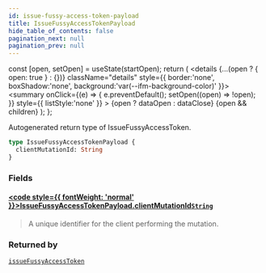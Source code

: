 ```yaml
---
id: issue-fussy-access-token-payload
title: IssueFussyAccessTokenPayload
hide_table_of_contents: false
pagination_next: null
pagination_prev: null
---
```







  const [open, setOpen] = useState(startOpen);
  return (
    <details {...(open ? { open: true } : {})} className="details" style={{ border:'none', boxShadow:'none', background:'var(--ifm-background-color)' }}>
      <summary
        onClick={(e) => {
          e.preventDefault();
          setOpen((open) => !open);
        }}
        style={{ listStyle:'none' }}
      >
      {open ? dataOpen : dataClose}
      </summary>
      {open && children}
    </details>
  );
};




Autogenerated return type of IssueFussyAccessToken.


```graphql
type IssueFussyAccessTokenPayload {
  clientMutationId: String
}
```


### Fields

#### [<code style={{ fontWeight: 'normal' }}>IssueFussyAccessTokenPayload.<b>clientMutationId</b></code>](#)<Bullet />[`String`](/scalars/string) <Badge class="secondary" text="scalar"/>
> A unique identifier for the client performing the mutation.
> 



### Returned by

[`issueFussyAccessToken`](/mutations/issue-fussy-access-token)  <Badge class="secondary" text="mutation"/>

